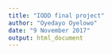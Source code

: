 ---
title: "IODD final project"
author: "Oyedayo Oyelowo"
date: "9 November 2017"
output: html_document
---

```{r, message=FALSE, warning=FALSE}

```

